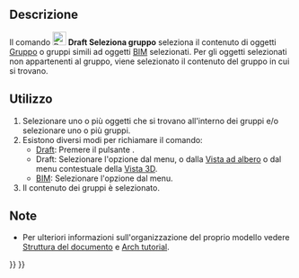 <languages/>

{{Docnav/it
|[[Draft_AddNamedGroup/it|Aggiungi gruppo]]
|[[Draft_AddToLayer/it|Aggiungi al layer]]
|[[Draft_Workbench/it|Draft]]
|IconL=Draft_AddNamedGroup.svg
|IconR=Draft_AddToLayer.svg
|IconC=Workbench_Draft.svg
}}

{{GuiCommand/it
|Name=Draft SelectGroup
|Name/it=Draft Seleziona gruppo
|MenuLocation=Utilità → Seleziona gruppo<br>Utilità → Seleziona gruppo
|Workbenches=[[Draft_Workbench/it|Draft]], [[BIM_Workbench/it|BIM]]
|SeeAlso=[[Std_Group/it|Gruppo]], [[Draft_AddToGroup/it|Draft Sposta nel gruppo]], [[Draft_AddConstruction/it|Draft Aggiungi al gruppo Costruzione]], [[Draft_AutoGroup/it|Draft Gruppo automatico]]
}}

<span id="Description"></span>
==Descrizione== 

Il comando [[Image:Draft_SelectGroup.svg|24px]] '''Draft Seleziona gruppo''' seleziona il contenuto di oggetti [[Std_Group/it|Gruppo]] o gruppi simili ad oggetti [[BIM_Workbench/it|BIM]] selezionati. Per gli oggetti selezionati non appartenenti al gruppo, viene selezionato il contenuto del gruppo in cui si trovano.

<span id="Usage"></span>
==Utilizzo== 

# Selezionare uno o più oggetti che si trovano all'interno dei gruppi e/o selezionare uno o più gruppi.
# Esistono diversi modi per richiamare il comando:
#* [[Draft_Workbench/it|Draft]]: Premere il pulsante {{Button|[[Image:Draft_SelectGroup.svg|16px]] [[Draft_SelectGroup/it|Seleziona gruppo]]}}.
#* Draft: Selezionare l'opzione {{MenuCommand|Utilità → [[Image:Draft_SelectGroup.svg|16px]] Seleziona gruppo}} dal menu, o dalla [[Tree_view/it|Vista ad albero]] o dal menu contestuale della [[3D_view/it|Vista 3D]].
#* [[BIM_Workbench/it|BIM]]: Selezionare l'opzione {{MenuCommand|Utilità → [[Image:Draft_SelectGroup.svg|16px]] Seleziona gruppo}} dal menu.
# Il contenuto dei gruppi è selezionato.

<span id="Notes"></span>
==Note==

* Per ulteriori informazioni sull'organizzazione del proprio modello vedere [[Document_structure/it|Struttura del documento]] e [[Arch_tutorial#Organizing_your_model/it|Arch tutorial]].


{{Docnav/it
|[[Draft_AddNamedGroup/it|Aggiungi gruppo]]
|[[Draft_AddToLayer/it|Aggiungi al layer]]
|[[Draft_Workbench/it|Draft]]
|IconL=Draft_AddNamedGroup.svg
|IconR=Draft_AddToLayer.svg
|IconC=Workbench_Draft.svg
}}

{{Draft Tools navi{{#translation:}}}}
{{Userdocnavi{{#translation:}}}}